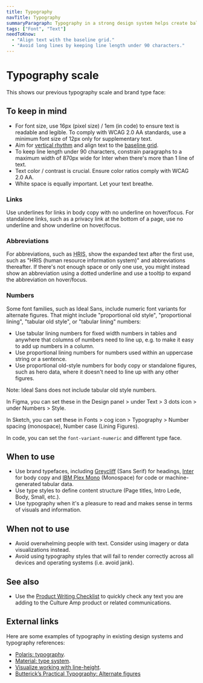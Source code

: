 ```yaml
---
title: Typography
navTitle: Typography
summaryParagraph: Typography in a strong design system helps create balance and hierarchy for textual information. By creating structure within a page, text becomes enjoyable and appealing to read. We aim to ensure type within our product complies with WCAG 2.0 AA standards.
tags: ["Font", "Text"]
needToKnow:
  - "Align text with the baseline grid."
  - "Avoid long lines by keeping line length under 90 characters."
---
```



# Typography scale

This shows our previous typography scale and brand type face:

<TypographyShowcase />

## To keep in mind

* For font size, use 16px (pixel size) / 1em (in code) to ensure text is readable and legible. To comply with WCAG 2.0 AA standards, use a minimum font size of 12px only for supplementary text.
* Aim for [vertical rhythm](../vertical-rhythm-and-baseline-grid) and align text to the [baseline grid](../vertical-rhythm-and-baseline-grid).
* To keep line length under 90 characters, constrain paragraphs to a maximum width of 870px wide for Inter when there's more than 1 line of text.
* Text color / contrast is crucial. Ensure color ratios comply with WCAG 2.0 AA.
* White space is equally important. Let your text breathe.



### Links

Use underlines for links in body copy with no underline on hover/focus. For standalone links, such as a privacy link at the bottom of a page, use no underline and show underline on hover/focus.

### Abbreviations

For abbreviations, such as <abbr title="human resource information system">HRIS</abbr>, show the expanded text after the first use, such as "HRIS (human resource information system)" and abbreviations thereafter. If there's not enough space or only one use, you might instead show an abbreviation using a dotted underline and use a tooltip to expand the abbreviation on hover/focus.

### Numbers

Some font families, such as Ideal Sans, include numeric font variants for alternate figures. That might include "proportional old style", "proportional lining", "tabular old style", or "tabular lining" numbers:

- Use tabular lining numbers for fixed width numbers in tables and anywhere that columns of numbers need to line up, e.g. to make it easy to add up numbers in a column.
- Use proportional lining numbers for numbers used within an uppercase string or a sentence.
- Use proportional old-style numbers for body copy or standalone figures, such as hero data, where it doesn't need to line up with any other figures.

Note: Ideal Sans does not include tabular old style numbers.

In Figma, you can set these in the Design panel > under Text > 3 dots icon > under Numbers > Style.

In Sketch, you can set these in Fonts > cog icon > Typography > Number spacing (monospace), Number case (Lining Figures).

In code, you can set the `font-variant-numeric` and different type face.

## When to use

* Use brand typefaces, including [Greycliff](https://connary.com/greycliff.html) (Sans Serif) for headings, [Inter](https://rsms.me/inter/) for body copy and [IBM Plex Mono](https://boldmonday.com/custom/ibm/) (Monospace) for code or machine-generated tabular data.
* Use type styles to define content structure (Page titles, Intro Lede, Body, Small, etc.).
* Use typography when it's a pleasure to read and makes sense in terms of visuals and information.



## When not to use

* Avoid overwhelming people with text. Consider using imagery or data visualizations instead.
* Avoid using typography styles that will fail to render correctly across all devices and operating systems (i.e. avoid jank).



## See also

* Use the [Product Writing Checklist](../language) to quickly check any text you are adding to the Culture Amp product or related communications.

## External links

Here are some examples of typography in existing design systems and typography references:

- [Polaris: typography](https://polaris.shopify.com/design/typography#navigation).
- [Material: type system](https://material.io/design/typography/the-type-system.html).
- [Visualize working with line-height](https://aresluna.org/line-height-playground/).
- [Butterick’s Practical Typography: Alternate figures](https://practicaltypography.com/alternate-figures.html)
